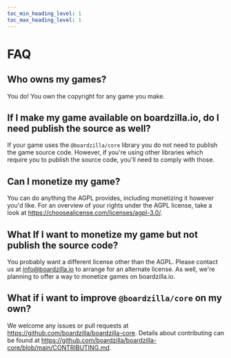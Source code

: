 ```yaml
---
toc_min_heading_level: 1
toc_max_heading_level: 1
---
```



# FAQ

<TOCInline toc={toc} />

## Who owns my games?

You do! You own the copyright for any game you make.

## If I make my game available on boardzilla.io, do I need publish the source as well?

If your game uses the `@boardzilla/core` library you do not need to publish the game source code. However, if you're using other libraries which require you to publish the source code, you'll need to comply with those.

## Can I monetize my game?

You can do anything the AGPL provides, including monetizing it however you'd like. For an overview of your rights under the AGPL license, take a look at https://choosealicense.com/licenses/agpl-3.0/.

## What If I want to monetize my game but not publish the source code?

You probably want a different license other than the AGPL. Please contact us at info@boardzilla.io to arrange for an alternate license. As well, we're planning to offer a way to monetize games on boardzilla.io.

## What if i want to improve `@boardzilla/core` on my own?

We welcome any issues or pull requests at https://github.com/boardzilla/boardzilla-core. Details about contributing can be found at https://github.com/boardzilla/boardzilla-core/blob/main/CONTRIBUTING.md.
